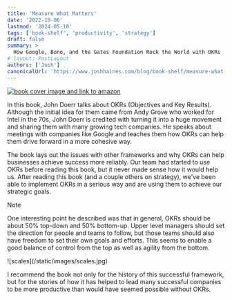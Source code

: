 ```yaml
---
title: 'Measure What Matters'
date: '2022-10-06'
lastmod: '2024-05-10'
tags: ['book-shelf', 'productivity', 'strategy']
draft: false
summary: >
  How Google, Bono, and the Gates Foundation Rock the World with OKRs
# layout: PostLayout
authors: ['Josh']
canonicalUrl: 'https://www.joshhaines.com/blog/book-shelf/measure-what-matters'
---
```


<div className="mx-auto w-1/3">
  <a href="https://www.amazon.com/Measure-What-Matters-Simple-Drives/dp/024134848X">
    <img
      alt="book cover image and link to amazon"
      src="https://m.media-amazon.com/images/I/51GvpvcLStL._SY445_SX342_.jpg"
    />
  </a>
</div>

In this book, John Doerr talks about OKRs (Objectives and Key Results).
Although the initial idea for them came from Andy Grove
who worked for Intel in the 70s,
John Doerr is credited with turning it into a huge movement and sharing them with many growing tech companies.
He speaks about meetings with companies like Google
and teaches them how OKRs can help them drive forward in a more cohesive way.

The book lays out the issues with other frameworks and why OKRs can help businesses achieve success more reliably.
Our team had started to use OKRs before reading this book, but it never made sense how it would help us.
After reading this book (and a couple others on strategy),
we've been able to implement OKRs in a serious way
and are using them to achieve our strategic goals.

> [!Note]
> One interesting point he described was that in general, OKRs should be about 50% top-down and 50% bottom-up. Upper level managers should set the direction for people and teams to follow, but those teams should also have freedom to set their own goals and efforts. This seems to enable a good balance of control from the top as well as agility from the bottom.

<div className="-mx-2 flex flex-wrap justify-center overflow-hidden xl:-mx-2">
  <div className="my-1 w-full overflow-hidden px-2 xl:my-1 xl:w-1/2 xl:px-2">
    ![scales](/static/images/scales.jpg)
  </div>
</div>

I recommend the book not only for the history of this successful framework, but for the stories of how it has helped to lead many successful companies to be more productive than would have seemed possible without OKRs.
